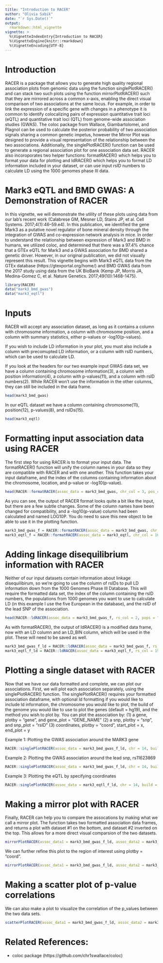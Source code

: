 ```yaml
---
title: "Introduction to RACER"
author: "Olivia Sabik"
date: "`r Sys.Date()`"
output: 
  rmarkdown::html_vignette
vignette: >
  %\VignetteIndexEntry{Introduction to RACER}
  %\VignetteEngine{knitr::rmarkdown}
  %\VignetteEncoding{UTF-8}
---
```


# Introduction
RACER is a package that allows you to generate high quality regional association plots from genomic data using the function singlePlotRACER() and can stack two such plots using the function mirrorPlotRACER() such that they are mirrored across a common x-axis, enabling the direct visual comparison of two associations at the same locus. For example, in order to link the expression of a specific gene with changes in a phenotype it is common to identify colocalizing pairs of expression quantitative trait loci (eQTL) and quantitative trait loci (QTL) from genome-wide association studies (GWAS). The coloc package from Wallace, Giambartolomei, and Plagnol can be used to calculate the posterior probability of two association signals sharing a common genetic impetus, however the Mirror Plot was designed to provide a visual representation of the relationship between the two associations. Additionally, the singlePlotRACER() function can be used to generate a regional association plot for one association data set. RACER also incoroporates two helper functions: formatRACER() which helps you to format your data for plotting and ldRACER() which helps you to format LD information included in your dataset, or can use input rsID numbers to calculate LD using the 1000 genomes phase III data. 

# Mark3 eQTL and BMD GWAS: A Demonstration of RACER 
In this vignette, we will demonstrate the utility of these plots using data from our lab's recent work (Calabrese GM, Mesner LD, Stains JP, et al. Cell Systems. 2017;4(1):46–59.e4). In this publication, we identified the gene Mark3 as a putative novel regulator of bone mineral density through the integration of GWAS and co-expression network analysis in mice. In order to understand the relationship between expression of Mark3 and BMD in humans, we utilized coloc, and determined that there was a 97.4% chance that a GTEx eQTL for Mark3 and a GWAS association for BMD shared a genetic driver. However, in our original publication, we did not visually represent this result. This vignette begins with Mark3 eQTL data from the GTEx database (https://gtexportal.org/home/) and BMD GWAS data from the 2017 study using data from the UK BioBank (Kemp JP, Morris JA, Medina-Gomez C, et al. Nature Genetics. 2017;49(10):1468-1475).

```r
library(RACER)
data("mark3_bmd_gwas")
data("mark3_eqtl")
```

# Inputs

RACER will accept any association dataset, as long as it contains a column with chromosome information, a column with chromosome position, and a column with summary statistics, either p-values or -log10(p-values). 

If you wish to include LD information in your plot, you must also include a column with precomupted LD information, or a column with rsID numbers, which can be used to calculate LD. 

If you look at the headers for our two example input GWAS data set, we have a column containing chromosome information(3), a column with position information(4), a column with p-values(11), and a column with rsID numbers(2). While RACER won't use the information in the other columns, they can still be included in the data frame.
```r
head(mark3_bmd_gwas)
```

In our eQTL dataset we have a column containing chromosome(11), position(12), p-values(8), and rsIDs(15). 
```r
head(mark3_eqtl)
```

# Formatting input association data using RACER

The first step for using RACER is to format your input data. The formatRACER() function will unify the column names in your data so they are compatible with RACER and with one another. This function takes your input dataframe, and the index of the columns containing information about the chromosome, location, and p-value or -log10(p-value). 

```r
head(RACER::formatRACER(assoc_data = mark3_bmd_gwas, chr_col = 3, pos_col = 4, p_col = 11))
```

As you can see, the output of RACER format looks quite a bit like the input, but there are a few subtle changes. Some of the column names have been changed for compatibility, and a -log10(p-value) column had been calculated and named LOG10P. You do need to save this new object to be able to use it in the plotting function. 

```r
mark3_bmd_gwas_f = RACER::formatRACER(assoc_data = mark3_bmd_gwas, chr_col = 3, pos_col = 4, p_col = 11)
mark3_eqtl_f = RACER::formatRACER(assoc_data = mark3_eqtl, chr_col = 10, pos_col = 11, p_col = 7)
```

# Adding linkage disequilibrium information with RACER

Neither of our input datasets contain information about linkage disequilibirum, so we're going to use the column of rsIDs to pull LD information down from the 1000 Genomes Phase III Database. This will require the formatted data set, the index of the column containing the rsID numbers, the populations from 1000 genomes you want to use to calculate LD (in this example I use the five European in the database), and the rsID of the lead SNP of the association. 

```r
head(RACER::ldRACER(assoc_data = mark3_bmd_gwas_f, rs_col = 2, pops = "EUR", lead_snp = "rs11623869"))
```

As with formatRACER(), the output of ldRACER() is a modified data frame, now with an LD column and an LD_BIN column, which will be used in the plot. These will need to be saved as well.

```r
mark3_bmd_gwas_f_ld = RACER::ldRACER(assoc_data = mark3_bmd_gwas_f, rs_col = 2, pops = "EUR", lead_snp = "rs11623869")
mark3_eqtl_f_ld = RACER::ldRACER(assoc_data = mark3_eqtl_f, rs_col = 15, pops = "EUR", lead_snp = "rs11623869")
```

# Plotting a single dataset with RACER

Now that we have our data formatted and complete, we can plot our associations. First, we will plot each association separately, using the singlePlotRACER() function. The singlePlotRACER() requires your formatted association dataframe, with optional ld formatting if you would like to include ld information, the chromosome you would like to plot, the build of the genome you would like to use to plot the genes (default = hg19), and the method you wish to plot by. You can plot the association by:
(1) a gene, plotby = "gene", and gene_plot = "GENE_NAME"
(2) a snp, plotby = "snp", and snp_plot = "rsID"
(3) coordinates, plotby = "coord", start_plot = x, end_plot = y

Example 1: Plotting the GWAS association around the MARK3 gene
```r
RACER::singlePlotRACER(assoc_data = mark3_bmd_gwas_f_ld, chr = 14, build = "hg19", plotby = "gene", gene_plot = "MARK3")
```

Example 2: Plotting the GWAS association around the lead snp, rs11623869
```r
RACER::singlePlotRACER(assoc_data = mark3_bmd_gwas_f_ld, chr = 14, build = "hg19", plotby = "snp", snp_plot = "rs11623869")
```

Example 3: Plotting the eQTL by specifying coordinates
```r
RACER::singlePlotRACER(assoc_data = mark3_eqtl_f_ld, chr = 14, build = "hg19", plotby = "coord", start_plot = 103500000, end_plot = 104500000)
```

# Making a mirror plot with RACER

Finally, RACER can help you to compare the assocations by making what we call a mirror plot. The function takes two formatted association data frames, and returns a plot with dataset #1 on the bottom, and dataset #2 inverted on the top. This allows for a more direct visual comparsion of the two datasets. 

```r
mirrorPlotRACER(assoc_data1 = mark3_bmd_gwas_f_ld, assoc_data2 = mark3_eqtl_f_ld, chr = 14, plotby = "gene", gene_plot = "MARK3")
```

We can further refine this plot to the region of interest using plotby = "coord". 
```r
mirrorPlotRACER(assoc_data1 = mark3_bmd_gwas_f_ld, assoc_data2 = mark3_eqtl_f_ld, chr = 14, plotby = "coord", start_plot = 103750000, end_plot = 104250000)
```

# Making a scatter plot of p-value correlations
We can also make a plot to visualize the correlation of the p_values between the two data sets.
```r
scatterPlotRACER(assoc_data1 = mark3_bmd_gwas_f_ld, assoc_data2 = mark3_eqtl_f_ld, chr = 14, name1 = "BMD GWAS", name2 = "MARK3 eQTL", region_start = 103750000, region_end = 104250000, ld_df = 1)
```


# Related References:
- coloc package (https://github.com/chr1swallace/coloc)
